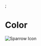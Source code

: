 

<Meta title="Components/Color/Documentation" />;

# Color

<div className="color-component">
  <img src={Sparrow1} alt="Sparrow Icon" className="icon" />
</div>
<style jsx>{`
  .color-component {
    display: flex;
    align-items: flex-start;
    margin-bottom: 1.5rem;
    gap: 1rem;
  }
  .icon {
    width: auto;
    height: auto;
    object-fit: contain;
    background-color: #2c2c2e;
  }
`}</style>
